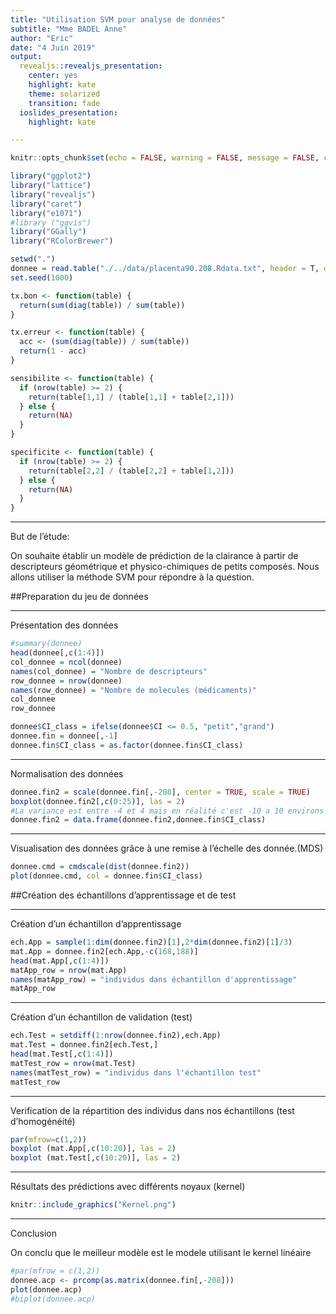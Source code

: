 ```yaml
---
title: "Utilisation SVM pour analyse de données"
subtitle: "Mme BADEL Anne"
author: "Eric"
date: "4 Juin 2019"
output:
  revealjs::revealjs_presentation:
    center: yes
    highlight: kate
    theme: solarized
    transition: fade
  ioslides_presentation:
    highlight: kate

---
```


```r
knitr::opts_chunk$set(echo = FALSE, warning = FALSE, message = FALSE, comment = NA)
```

```r
library("ggplot2")
library("lattice")
library("revealjs")
library("caret")
library("e1071")
#library ("ggvis")
library("GGally")
library("RColorBrewer")
```

```r
setwd(".")
donnee = read.table("./../data/placenta90.208.Rdata.txt", header = T, dec = ".", sep = "\t")
set.seed(1000)
```

```r
tx.bon <- function(table) {
  return(sum(diag(table)) / sum(table))
}

tx.erreur <- function(table) {
  acc <- (sum(diag(table)) / sum(table))
  return(1 - acc)
}

sensibilite <- function(table) {
  if (nrow(table) >= 2) {
    return(table[1,1] / (table[1,1] + table[2,1]))
  } else {
    return(NA)
  }
}

specificite <- function(table) {
  if (nrow(table) >= 2) {
    return(table[2,2] / (table[2,2] + table[1,2]))
  } else {
    return(NA)
  }
}
```
***

But de l'étude:

On souhaite établir un modèle de prédiction de la clairance à partir de descripteurs géométrique et physico-chimiques de petits composés. Nous allons utiliser la méthode SVM pour répondre à la question.

##Preparation du jeu de données

***
Présentation des données
```r
#summary(donnee)
head(donnee[,c(1:4)])
col_donnee = ncol(donnee)
names(col_donnee) = "Nombre de descripteurs"
row_donnee = nrow(donnee)
names(row_donnee) = "Nombre de molecules (médicaments)"
col_donnee
row_donnee
```

```r
donnee$CI_class = ifelse(donnee$CI <= 0.5, "petit","grand")
donnee.fin = donnee[,-1]
donnee.fin$CI_class = as.factor(donnee.fin$CI_class)
```

***
Normalisation des données

```r
donnee.fin2 = scale(donnee.fin[,-208], center = TRUE, scale = TRUE)
boxplot(donnee.fin2[,c(0:25)], las = 2)
#La variance est entre -4 et 4 mais en réalité c'est -10 a 10 environs
donnee.fin2 = data.frame(donnee.fin2,donnee.fin$CI_class)
```

***
Visualisation des données grâce à une remise à l'échelle des donnée.(MDS)
```r
donnee.cmd = cmdscale(dist(donnee.fin2))
plot(donnee.cmd, col = donnee.fin$CI_class)
```

##Création des échantillons d'apprentissage et de test

***
Création d'un échantillon d'apprentissage
```r
ech.App = sample(1:dim(donnee.fin2)[1],2*dim(donnee.fin2)[1]/3)
mat.App = donnee.fin2[ech.App,-c(168,188)]
head(mat.App[,c(1:4)])
matApp_row = nrow(mat.App)
names(matApp_row) = "individus dans échantillon d'apprentissage"
matApp_row
```

***
Création d'un échantillon de validation (test)
```r
ech.Test = setdiff(1:nrow(donnee.fin2),ech.App)
mat.Test = donnee.fin2[ech.Test,]
head(mat.Test[,c(1:4)])
matTest_row = nrow(mat.Test)
names(matTest_row) = "individus dans l'échantillon test"
matTest_row
```

***
Verification de la répartition des individus dans nos échantillons (test d'homogénéité)
```r
par(mfrow=c(1,2))
boxplot (mat.App[,c(10:20)], las = 2)
boxplot (mat.Test[,c(10:20)], las = 2)
```

***
Résultats des prédictions avec différents noyaux (kernel)

```r
knitr::include_graphics("Kernel.png")
```

***
Conclusion

On conclu que le meilleur modèle est le modele utilisant le kernel linéaire

```r
#par(mfrow = c(1,2))
donnee.acp <- prcomp(as.matrix(donnee.fin[,-208]))
plot(donnee.acp)
#biplot(donnee.acp)
```
